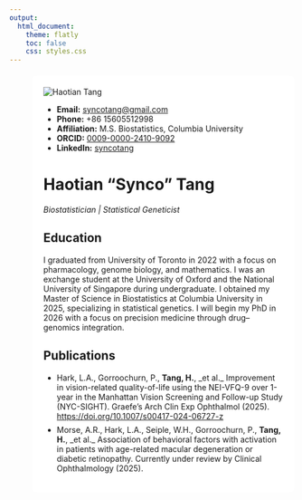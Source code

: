 ```yaml
---
output:
  html_document:
    theme: flatly
    toc: false
    css: styles.css  
---
```



```{=html}
<div class="container" style="
     margin-left: 40px;
     margin-top: 20px;
     margin-bottom: 40px;
     background-color: rgba(255,255,255,0.9);
     padding: 20px;
     border-radius: 8px;
   ">

  <div class="row">
    <!-- PHOTO & CONTACTS -->
    <div class="col-md-3 text-left">
      <img src="profile.jpg"
           alt="Haotian Tang"
           class="img-fluid rounded-circle mb-3">
      <ul class="list-unstyled">
        <li><strong>Email:</strong>
            <a href="mailto:syncotang@gmail.com">
              syncotang@gmail.com
            </a>
        </li>
        <li><strong>Phone:</strong> +86 15605512998</li>
        <li><strong>Affiliation:</strong>
            M.S. Biostatistics, Columbia University
        </li>
        <li><strong>ORCID:</strong>
            <a href="https://orcid.org/0009-0000-2410-9092" target="_blank">
              0009-0000-2410-9092
            </a>
        </li>
        <li><strong>LinkedIn:</strong>
            <a href="https://www.linkedin.com/in/syncotang/" target="_blank">
              syncotang
            </a>
        </li>
      </ul>
    </div>

    <!-- NAME, TAGLINE & BIO -->
<div class="col-md-9">
  <h1>Haotian “Synco” Tang</h1>
  <!-- Larger tagline -->
   <p><em>Biostatistician | Statistical Geneticist</em></p>
  </h3>

  <!-- Education section -->
  <h2>Education</h2>
  <p>
    I graduated from University of Toronto in 2022 with a focus on pharmacology, genome biology, and mathematics. I was an exchange student at the University of Oxford and the National University of Singapore during undergraduate.  
    I obtained my Master of Science in Biostatistics at Columbia University in 2025, specializing in statistical genetics.  
    I will begin my PhD in 2026 with a focus on precision medicine through drug–genomics integration.
  </p>

  <!-- Publications section -->
  <h2>Publications</h2>
  <ul class="list-unstyled">
    <li>
      Hark, L.A., Gorroochurn, P., <strong>Tang, H.</strong>, _et al._  
      Improvement in vision-related quality-of-life using the NEI-VFQ-9 over 1-year  
      in the Manhattan Vision Screening and Follow-up Study (NYC-SIGHT).  
      Graefe’s Arch Clin Exp Ophthalmol (2025).  
  <a href="https://doi.org/10.1007/s00417-024-06727-z" target="_blank">
  https://doi.org/10.1007/s00417-024-06727-z
</a>
    </li>
    <li style="margin-top:0.5em;">
      Morse, A.R., Hark, L.A., Seiple, W.H., Gorroochurn, P., <strong>Tang, H.</strong>, _et al._  
      Association of behavioral factors with activation in patients with age-related  
      macular degeneration or diabetic retinopathy. Currently under review by  
      Clinical Ophthalmology (2025).
    </li>
  </ul>
</div>
  </div>

</div>


 
```


